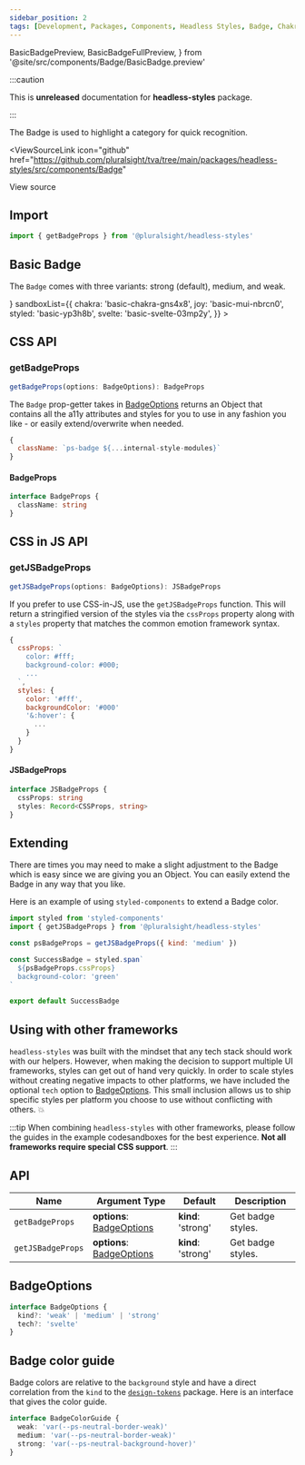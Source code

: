 ```yaml
---
sidebar_position: 2
tags: [Development, Packages, Components, Headless Styles, Badge, Chakra]
---
```


<!-- TODO: As of 2.0.0-beta.17 live-codeblock do not support imports. -->
<!-- Keep an eye out so we can kill the components we are importing in. -->
<!-- https://docusaurus.io/docs/markdown-features/code-blocks#imports -->

  BasicBadgePreview,
  BasicBadgeFullPreview,
} from '@site/src/components/Badge/BasicBadge.preview'

:::caution

This is **unreleased** documentation for **headless-styles** package.

:::

The Badge is used to highlight a category for quick recognition.

<ViewSourceLink
  icon="github"
  href="https://github.com/pluralsight/tva/tree/main/packages/headless-styles/src/components/Badge"
>
  View source
</ViewSourceLink>

## Import

```javascript
import { getBadgeProps } from '@pluralsight/headless-styles'
```

## Basic Badge

The `Badge` comes with three variants: strong (default), medium, and weak.

<BasicBadge />
<LiveExampleTabs
  fullCode={<BasicBadgeFullPreview />}
  sandboxList={{
    chakra: 'basic-chakra-gns4x8',
    joy: 'basic-mui-nbrcn0',
    styled: 'basic-yp3h8b',
    svelte: 'basic-svelte-03mp2y',
  }}
>
  <BasicBadgePreview />
</LiveExampleTabs>

## CSS API

### getBadgeProps

```typescript
getBadgeProps(options: BadgeOptions): BadgeProps
```

The `Badge` prop-getter takes in [BadgeOptions](#badgeoptions) returns an Object that contains all the a11y attributes and styles for you to use in any fashion you like - or easily extend/overwrite when needed.

```js title="Return value example"
{
  className: `ps-badge ${...internal-style-modules}`
}
```

#### BadgeProps

```typescript
interface BadgeProps {
  className: string
}
```

## CSS in JS API

### getJSBadgeProps

```typescript
getJSBadgeProps(options: BadgeOptions): JSBadgeProps
```

If you prefer to use CSS-in-JS, use the `getJSBadgeProps` function. This will return a stringified version of the styles via the `cssProps` property along with a `styles` property that matches the common emotion framework syntax.

```js title="Return value example"
{
  cssProps: `
    color: #fff;
    background-color: #000;
    ...
  `,
  styles: {
    color: '#fff',
    backgroundColor: '#000'
    '&:hover': {
      ...
    }
  }
}
```

#### JSBadgeProps

```typescript
interface JSBadgeProps {
  cssProps: string
  styles: Record<CSSProps, string>
}
```

## Extending

There are times you may need to make a slight adjustment to the Badge which is easy since we are giving you an Object. You can easily extend the Badge in any way that you like.

Here is an example of using `styled-components` to extend a Badge color.

```jsx title=page/Login/components/SubmitButton.jsx
import styled from 'styled-components'
import { getJSBadgeProps } from '@pluralsight/headless-styles'

const psBadgeProps = getJSBadgeProps({ kind: 'medium' })

const SuccessBadge = styled.span`
  ${psBadgeProps.cssProps}
  background-color: 'green'
`

export default SuccessBadge
```

## Using with other frameworks

`headless-styles` was built with the mindset that any tech stack should work with our helpers. However, when making the decision to support multiple UI frameworks, styles can get out of hand very quickly. In order to scale styles without creating negative impacts to other platforms, we have included the optional `tech` option to [BadgeOptions](#badgeoptions). This small inclusion allows us to ship specific styles per platform you choose to use without conflicting with others. :boom:

:::tip
When combining `headless-styles` with other frameworks, please follow the guides in the example codesandboxes for the best experience. **Not all frameworks require special CSS support**.
:::

## API

| Name              | Argument Type                              | Default            | Description       |
| ----------------- | ------------------------------------------ | ------------------ | ----------------- |
| `getBadgeProps`   | **options**: [BadgeOptions](#badgeoptions) | **kind**: 'strong' | Get badge styles. |
| `getJSBadgeProps` | **options**: [BadgeOptions](#badgeoptions) | **kind**: 'strong' | Get badge styles. |

## BadgeOptions

```typescript
interface BadgeOptions {
  kind?: 'weak' | 'medium' | 'strong'
  tech?: 'svelte'
}
```

## Badge color guide

Badge colors are relative to the `background` style and have a direct correlation from the `kind` to the [`design-tokens`](../tokens/intro.md) package. Here is an interface that gives the color guide.

```typescript title="Example interface - does not exist in types"
interface BadgeColorGuide {
  weak: 'var(--ps-neutral-border-weak)'
  medium: 'var(--ps-neutral-border-weak)'
  strong: 'var(--ps-neutral-background-hover)'
}
```
